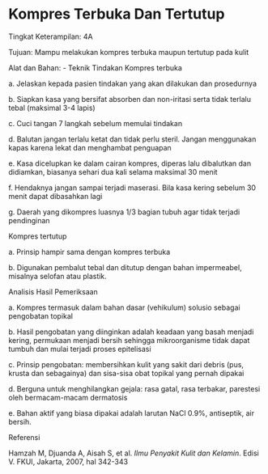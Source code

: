 
# Kompres Terbuka Dan Tertutup 
Tingkat Keterampilan: 4A

Tujuan: Mampu melakukan kompres terbuka maupun tertutup pada kulit

Alat dan Bahan: - Teknik Tindakan Kompres terbuka

a. Jelaskan kepada pasien tindakan yang akan dilakukan dan prosedurnya

 

b. Siapkan kasa yang bersifat absorben dan non-iritasi serta tidak terlalu tebal (maksimal 3-4 lapis)

c. Cuci tangan 7 langkah sebelum memulai tindakan

d. Balutan jangan terlalu ketat dan tidak perlu steril. Jangan menggunakan kapas karena lekat dan menghambat penguapan

e. Kasa dicelupkan ke dalam cairan kompres, diperas lalu dibalutkan dan didiamkan, biasanya sehari dua kali selama maksimal 30 menit

f. Hendaknya jangan sampai terjadi maserasi. Bila kasa kering sebelum 30 menit dapat dibasahkan lagi

g. Daerah yang dikompres luasnya 1/3 bagian tubuh agar tidak terjadi pendinginan

Kompres tertutup

a. Prinsip hampir sama dengan kompres terbuka

b. Digunakan pembalut tebal dan ditutup dengan bahan impermeabel, misalnya selofan atau plastik.

Analisis Hasil Pemeriksaan

a. Kompres termasuk dalam bahan dasar (vehikulum) solusio sebagai pengobatan topikal

b. Hasil pengobatan yang diinginkan adalah keadaan yang basah menjadi kering, permukaan menjadi bersih sehingga mikroorganisme tidak dapat tumbuh dan mulai terjadi proses epitelisasi

c. Prinsip pengobatan: membersihkan kulit yang sakit dari debris (pus, krusta dan sebagainya) dan sisa-sisa obat topikal yang pernah dipakai

d. Berguna untuk menghilangkan gejala: rasa gatal, rasa terbakar, parestesi oleh bermacam-macam dermatosis

e. Bahan aktif yang biasa dipakai adalah larutan NaCl 0.9%, antiseptik, air bersih.

Referensi

Hamzah M, Djuanda A, Aisah S, et al. _Ilmu Penyakit Kulit dan Kelamin_. Edisi V. FKUI, Jakarta, 2007, hal 342-343

 